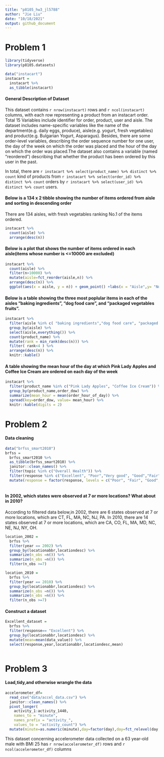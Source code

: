```yaml
---
title: "p8105_hw3_jl5788"
author: "Jie Liu"
date: "10/18/2021"
output: github_document
---
```



# Problem 1

```r
library(tidyverse)
library(p8105.datasets)
```

```r
data("instacart")
instacart =
  instacart %>% 
  as_tibble(instacart)
```

#### General Description of Dataset

This dataset contains `r nrow(instacart)` rows and `r ncol(instacart)` columns, with each row representing a product from an instacart order. Total 15 Variables include identifier for order, product, user and aisle. The dataset includes name-specific variables like the name of the department(e.g. daily eggs, produce), aisle(e.g. yogurt, fresh vegetables) and product(e.g. Bulgarian Yogurt, Asparagus). Besides, there are some order-level variables, describing the order sequence number for one user, the day of the week on which the order was placed and the hour of the day on which the order was placed.The dataset also contains a variable (named "reordered") describing that whether the product has been ordered by this user in the past.

In total, there are `r instacart %>% select(product_name) %>% distinct %>% count` kind of products from `r instacart %>% select(order_id) %>% distinct %>% count` orders by `r instacart %>% select(user_id) %>% distinct %>% count` users.

#### Below is a 134 x 2 tibble showing the number of items ordered from aisle and sorting in descending order

There are 134 aisles, with fresh vegetables ranking No.1 of the items ordered.
```r
instacart %>% 
  count(aisle) %>% 
  arrange(desc(n))

```


#### Below is a plot that shows the number of items ordered in each aisle(items whose number is <=10000 are excluded)

```r
instacart %>% 
  count(aisle) %>% 
  filter(n>10000) %>% 
  mutate(aisle=fct_reorder(aisle,n)) %>% 
  arrange(desc(n)) %>% 
  ggplot(aes(x = aisle, y = n)) + geom_point() +labs(x = "Aisle",y= "Number",title = "Number of items ardered in each aisle") + theme(axis.text.x = element_text(angle = 50, hjust = 1.2))
```

#### Below is a table showing the three most poplular items in each of the aisles "baking ingredients”, “dog food care”, and “packaged vegetables fruits”.

```r
instacart %>% 
  filter(aisle %in% c( "baking ingredients","dog food care", "packaged vegetables fruits")) %>% 
  group_by(aisle) %>% 
  select(aisle,everything()) %>% 
  count(product_name) %>% 
  mutate(rank = min_rank(desc(n))) %>% 
  filter( rank<4 ) %>% 
  arrange(desc(n)) %>% 
  knitr::kable()
```

#### A table showing the mean hour of the day at which Pink Lady Apples and Coffee Ice Cream are ordered on each day of the week 

```r
instacart %>% 
  filter(product_name %in% c("Pink Lady Apples", "Coffee Ice Cream")) %>% 
  group_by(product_name,order_dow) %>% 
  summarize(mean_hour = mean(order_hour_of_day)) %>% 
  spread(key=order_dow, value= mean_hour) %>% 
  knitr::kable(digits = 2)

```

# Problem 2

#### Data cleaning
```r
data("brfss_smart2010")
brfss =
  brfss_smart2010 %>% 
  as_tibble(brfss_smart2010) %>% 
  janitor::clean_names() %>% 
  filter(topic %in% c("Overall Health")) %>% 
  filter(response %in% c("Excellent", "Poor","Very good", "Good","Fair")) %>% 
  mutate(response = factor(response, levels = c("Poor", "Fair", "Good", "Very good", "Excellent")))
  
```
#### In 2002, which states were observed at 7 or more locations? What about in 2010?
According to filtered data below,in 2002, there are 6 states observed at 7 or more locations, which are CT, FL, MA, NC, NJ, PA.
In 2010, there are 14 states observed at 7 or more locations, which are CA, CO, FL, MA, MD, NC, NE, NJ, NY, OH.
```r
location_2002 =
  brfss %>% 
  filter(year == 2002) %>% 
  group_by(locationabbr,locationdesc) %>% 
  summarize(n_obs =n()) %>% 
  summarize(n_obs =n()) %>% 
  filter(n_obs >=7)

location_2010 =
  brfss %>% 
  filter(year == 2010) %>% 
  group_by(locationabbr,locationdesc) %>% 
  summarize(n_obs =n()) %>% 
  summarize(n_obs =n()) %>% 
  filter(n_obs >=7)
```

#### Construct a dataset

```r
Excellent_dataset =
  brfss %>% 
  filter(response== "Excellent") %>% 
  group_by(locationabbr,locationdesc) %>% 
  mutate(mean=mean(data_value)) %>% 
  select(response,year,locationabbr,locationdesc,mean) 
  
```


# Problem 3

#### Load,tidy,and otherwise wrangle the data

```r
accelerometer_df=
  read_csv("data/accel_data.csv") %>% 
  janitor::clean_names() %>% 
  pivot_longer(
    activity_1:activity_1440,
    names_to = "minute",
    names_prefix = "activity_",
    values_to = "activity_count") %>% 
  mutate(minute=as.numeric(minute),day=factor(day),day=fct_relevel(day,"Sunday","Monday","Tuesday","Wednesday","Thursday","Friday","Saturday"))
```
This dataset concerning  accelerometer data collected on a 63 year-old male with BMI 25 has `r nrow(accelerometer_df)` rows and `r ncol(accelerometer_df)` columns



